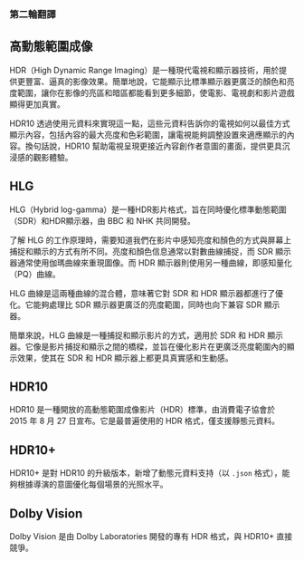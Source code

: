 ﻿---
sidebar_position: 6
---

### 第二輪翻譯

## 高動態範圍成像

HDR（High Dynamic Range Imaging）是一種現代電視和顯示器技術，用於提供更豐富、逼真的影像效果。簡單地說，它能顯示比標準顯示器更廣泛的顏色和亮度範圍，讓你在影像的亮區和暗區都能看到更多細節，使電影、電視劇和影片遊戲顯得更加真實。

HDR10 透過使用元資料來實現這一點，這些元資料告訴你的電視如何以最佳方式顯示內容，包括內容的最大亮度和色彩範圍，讓電視能夠調整設置來適應顯示的內容。換句話說，HDR10 幫助電視呈現更接近內容創作者意圖的畫面，提供更具沉浸感的觀影體驗。

## HLG

HLG（Hybrid log-gamma）是一種HDR影片格式，旨在同時優化標準動態範圍（SDR）和HDR顯示器，由 BBC 和 NHK 共同開發。

了解 HLG 的工作原理時，需要知道我們在影片中感知亮度和顏色的方式與屏幕上捕捉和顯示的方式有所不同。亮度和顏色信息通常以對數曲線捕捉，而 SDR 顯示器通常使用伽瑪曲線來重現圖像。而 HDR 顯示器則使用另一種曲線，即感知量化（PQ）曲線。

HLG 曲線是這兩種曲線的混合體，意味著它對 SDR 和 HDR 顯示器都進行了優化。它能夠處理比 SDR 顯示器更廣泛的亮度範圍，同時也向下兼容 SDR 顯示器。

簡單來說，HLG 曲線是一種捕捉和顯示影片的方式，適用於 SDR 和 HDR 顯示器。它像是影片捕捉和顯示之間的橋樑，並旨在優化影片在更廣泛亮度範圍內的顯示效果，使其在 SDR 和 HDR 顯示器上都更具真實感和生動感。

## HDR10

HDR10 是一種開放的高動態範圍成像影片（HDR）標準，由消費電子協會於 2015 年 8 月 27 日宣布。它是最普遍使用的 HDR 格式，僅支援靜態元資料。

## HDR10+

HDR10+ 是對 HDR10 的升級版本，新增了動態元資料支持（以 `.json` 格式），能夠根據導演的意圖優化每個場景的光照水平。

## Dolby Vision

Dolby Vision 是由 Dolby Laboratories 開發的專有 HDR 格式，與 HDR10+ 直接競爭。
